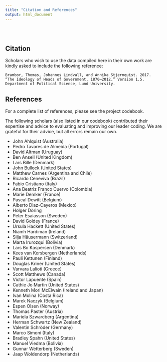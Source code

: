```yaml
---
title: "Citation and References"
output: html_document
---
```


<div class="row" style="padding-top: 30px;">

## Citation

Scholars who wish to use the data compiled here in their own work are kindly asked to include the following reference:

    Brambor, Thomas, Johannes Lindvall, and Annika Stjernquist. 2017. 
    “The Ideology of Heads of Government, 1870–2012.” Version 1.5. 
    Department of Political Science, Lund University.

## References

For a complete list of references, please see the project codebook. 

The following scholars (also listed in our codebook) contributed their expertise and advice to evaluating and improving our leader coding. We are grateful for their advice, but all errors remain our own.

- John Ahlquist (Australia)
- Pedro Tavares de Almeida (Portugal)
- David Altman (Uruguay) 
- Ben Ansell (United Kingdom)
- Lars Bille (Denmark)
- John Bullock (United States)
- Matthew Carnes (Argentina and Chile)
- Ricardo Ceneviva (Brazil)
- Fabio Cristiano (Italy)
- Ana Beatriz Franco Cuervo (Colombia)
- Marie Demker (France) 
- Pascal Dewitt (Belgium)
- Alberto Diaz-Cayeros (Mexico) 
- Holger Döring 
- Peter Esaiasson (Sweden) 
- David Goldey (France) 
- Ursula Hackett (United States) 
- Niamh Hardiman (Ireland) 
- Silja Häusermann (Switzerland) 
- Marta Irurozqui (Bolivia) 
- Lars Bo Kaspersen (Denmark) 
- Kees van Kersbergen (Netherlands) 
- Pauli Kettunen (Finland) 
- Douglas Kriner (United States)
- Varvara Lalioti (Greece) 
- Scott Matthews (Canada) 
- Victor Lapuente (Spain)
- Cathie Jo Martin (United States)
- Kenneth Mori McElwain (Ireland and Japan)
- Ivan Molina (Costa Rica)
- Marek Naczyk (Belgium)
- Espen Olsen (Norway)
- Thomas Paster (Austria) 
- Mariela Szwarcberg (Argentina)
- Herman Schwartz (New Zealand) 
- Valentin Schröder (Germany) 
- Marco Simoni (Italy) 
- Bradley Spahn (United States) 
- Manuel Viedma (Bolivia) 
- Gunnar Wetterberg (Sweden) 
- Jaap Woldendorp (Netherlands)

